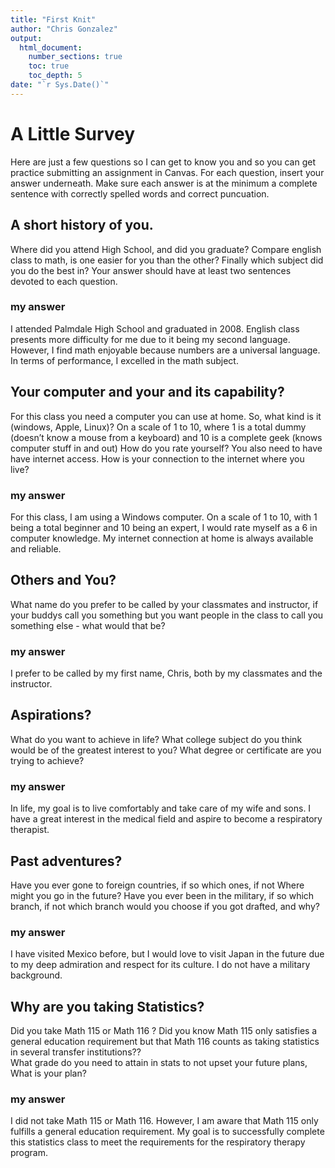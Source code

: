 ```yaml
---
title: "First Knit"
author: "Chris Gonzalez"
output: 
  html_document:
    number_sections: true
    toc: true
    toc_depth: 5
date: "`r Sys.Date()`"   
---
```


# A Little Survey

Here are just a few questions so I can get to know you and so you can get practice submitting an assignment in Canvas.  For each question, insert your answer underneath. Make sure each answer is at the minimum a complete sentence with correctly spelled words and correct puncuation. 

## A short history of you.  
Where did you attend High School, and did you graduate? Compare english class to math, is one easier for you than the other? Finally which subject did you do the best in? Your answer should have at least two sentences devoted to each question.  
  
### my answer     
I attended Palmdale High School and graduated in 2008. English class presents more difficulty for me due to it being my second language. However, I find math enjoyable because numbers are a universal language. In terms of performance, I excelled in the math subject.

## Your computer and your and its capability?  
 For this class  you need a computer you can use at home.  So, what kind is it (windows, Apple, Linux)?  On a scale of 1 to 10, where 1 is a total dummy (doesn't know a mouse from a keyboard) and 10 is a complete geek (knows computer stuff in and out) How do you rate yourself?  You also need to have have internet access. How is your connection to the internet where you live?

### my answer   
For this class, I am using a Windows computer. On a scale of 1 to 10, with 1 being a total beginner and 10 being an expert, I would rate myself as a 6 in computer knowledge. My internet connection at home is always available and reliable.

## Others and You?   
What name do you prefer to be called by your classmates and instructor, if your buddys call you something but you want people in the class to call you something else - what would that be? 

### my answer     
I prefer to be called by my first name, Chris, both by my classmates and the instructor.
   
 
## Aspirations?   
What do you want to achieve in life?  What college subject do you think would be of the greatest interest to you? What degree or certificate are you trying to achieve?

### my answer     
In life, my goal is to live comfortably and take care of my wife and sons. I have a great interest in the medical field and aspire to become a respiratory therapist.
   

## Past adventures?  
Have you ever gone to foreign countries, if so which ones, if not Where might you go in the future?  Have you ever been in the military, if so which branch, if not which branch would you choose if you got drafted, and why?

### my answer     
  
I have visited Mexico before, but I would love to visit Japan in the future due to my deep admiration and respect for its culture. I do not have a military background.
  

## Why are you taking Statistics?  
Did you take Math 115 or Math 116 ?  Did you know Math 115 only satisfies a general education requirement but that Math 116 counts as taking statistics in several transfer institutions??  
What grade do you need to attain in stats to not upset your future plans, What is your plan?  
 

### my answer     
I did not take Math 115 or Math 116. However, I am aware that Math 115 only fulfills a general education requirement. My goal is to successfully complete this statistics class to meet the requirements for the respiratory therapy program.
 






  




